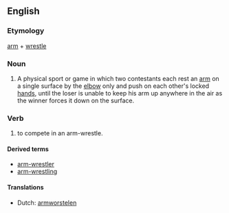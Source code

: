 {{wikipedia|arm-wrestling}}
==English==

===Etymology===
[[arm]] + [[wrestle]]

===Noun===
{{en-noun|sg=[[arm]]-[[wrestle]]}}

# A physical sport or game in which two contestants each rest an [[arm]] on a single surface by the [[elbow]] only and push on each other's locked [[hand]]s, until the loser is unable to keep his arm up anywhere in the air as the winner forces it down on the surface.

===Verb===
{{en-verb|arm-wrestl|es}}

# to compete in an arm-wrestle. 

====Derived terms====
* [[arm-wrestler]]
* [[arm-wrestling]]

====Translations====
* Dutch: [[armworstelen]]